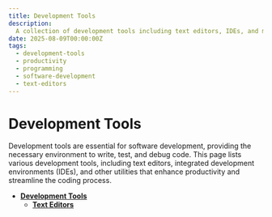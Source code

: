 ```yaml
---
title: Development Tools
description:
  A collection of development tools including text editors, IDEs, and more.
date: 2025-08-09T00:00:00Z
tags:
  - development-tools
  - productivity
  - programming
  - software-development
  - text-editors
---
```



<div className="center-image-and-caption">

<Toolbox width={IconExtraLarge.width} height={IconExtraLarge.height} />

</div>

# Development Tools

Development tools are essential for software development, providing the
necessary environment to write, test, and debug code. This page lists various
development tools, including text editors, integrated development environments
(IDEs), and other utilities that enhance productivity and streamline the coding
process.

- [**Development Tools**](/development-tools/)
  - [**Text Editors**](/development-tools/text-editors/)
